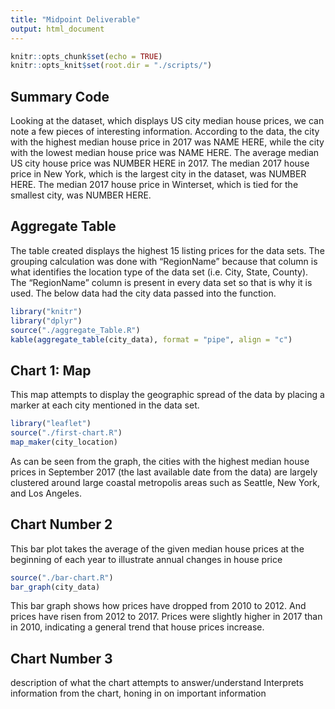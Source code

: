 ```yaml
---
title: "Midpoint Deliverable"
output: html_document
---
```


```r
knitr::opts_chunk$set(echo = TRUE)
knitr::opts_knit$set(root.dir = "./scripts/")
```

## Summary Code

Looking at the dataset, which displays US city median house prices, we can note
a few pieces of interesting information. According to the data, the city with
the highest median house price in 2017 was NAME HERE, while the city with the 
lowest median house price was NAME HERE. The average median US city house price
was NUMBER HERE in 2017. The median 2017 house price in New York, which is the
largest city in the dataset, was NUMBER HERE. The median 2017 house price in
Winterset, which is tied for the smallest city, was NUMBER HERE.

## Aggregate Table
The table created displays the highest 15 listing prices for the data sets. The
grouping calculation was done with "RegionName" because that column is what 
identifies the location type of the data set (i.e. City, State, County). The 
"RegionName" column is present in every data set so that is why it is used. 
The below data had the city data passed into the function. 

```r
library("knitr")
library("dplyr")
source("./aggregate_Table.R")
kable(aggregate_table(city_data), format = "pipe", align = "c")

```
## Chart 1: Map

This map attempts to display the geographic spread of the data by placing a
marker at each city mentioned in the data set.
```r
library("leaflet")
source("./first-chart.R")
map_maker(city_location)
```
As can be seen from the graph, the cities with the highest median house prices
in September 2017 (the last available date from the data) are largely clustered
around large coastal metropolis areas such as Seattle, New York, and Los
Angeles.

## Chart Number 2
This bar plot takes the average of the given median house prices at the
beginning of each year to illustrate annual changes in house price
```r
source("./bar-chart.R")
bar_graph(city_data)
```

This bar graph shows how prices have dropped from 2010 to 2012. And prices have
risen from 2012 to 2017. Prices were slightly higher in 2017 than in 2010,
indicating a general trend that house prices increase.

## Chart Number 3
description of what the chart attempts to answer/understand
Interprets information from the chart, honing in on important information
 

